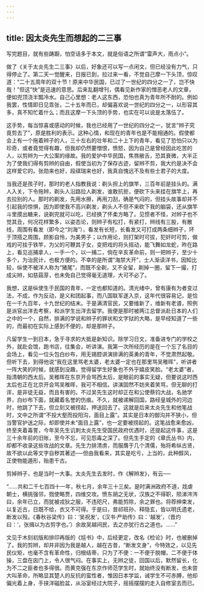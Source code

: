 ```yaml
---
---
---
```

title: 因太炎先生而想起的二三事
---



写完题目，就有些踌蹰，怕空话多于本文，就是俗语之所谓“雷声大，雨点小”。

做了《关于太炎先生二三事》以后，好象还可以写一点闲文，但已经没有力气，只得停止了。第二天一觉醒来，日报已到，拉过来一看，不觉自己摩一下头顶，惊叹道：“二十五周年的双十节！原来中华民国，已过了一世纪的四分之一了，岂不快哉！”但这“快”是迅速的意思。后来乱翻增刊，偶看见新作家的憎恶老人的文章，便如兜顶浇半瓢冷水。自己心里想：老人这东西，恐怕也真为青年所不耐的。例如我罢，性情即日见乖张，二十五年而已，却偏喜欢说一世纪的四分之一，以形容其多，真不知忙着什么；而且这摩一下头顶的手势，也实在可以说是太落伍了。

这手势，每当惊喜或感动的时候，我也已经用了一世纪的四分之一，犹言“辫子究竟剪去了”，原是胜利的表示。这种心情，和现在的青年也是不能相通的。假使都会上有一个拖着辫子的人，三十左右的壮年和二十上下的青年，看见了恐怕只以为珍奇，或者竟觉得有趣，但我却仍然要憎恨，愤怒，因为自己是曾经因此吃苦的人，以剪辫为一大公案的缘故。我的爱护中华民国，焦唇敝舌，恐其衰微，大半正为了使我们得有剪辫的自由，假使当初为了保存古迹，留辫不剪，我大约是决不会这样爱它的。张勋来也好，段祺瑞来也好，我真自愧远不及有些士君子的大度。

当我还是孩子时，那时的老人指教我说：剃头担上的旗竿，三百年前是挂头的。满人入关，下令拖辫，剃头人沿路拉人剃发，谁敢抗拒，便砍下头来挂在旗竿上，再去拉别的人。那时的剃发，先用水擦，再用刀刮，确是气闷的，但挂头故事却并不引起我的惊惧，因为即使我不高兴剃发，剃头人不但不来砍下我的脑袋，还从旗竿斗里摸出糖来，说剃完就可以吃，已经换了怀柔方略了。见惯者不怪，对辫子也不觉其丑，何况花样繁多，以姿态论，则辫子有松打，有紧打，辫线有三股，有散线，周围有看发（即今之“刘海”），看发有长短，长看发又可打成两条细辫子，环于顶搭之周围，顾影自怜，为美男子；以作用论，则打架时可拔，犯奸时可剪，做戏的可挂于铁竿，为父的可鞭其子女，变把戏的将头摇动，能飞舞如龙蛇，昨在路上，看见巡捕拿人，一手一个，以一捕二，倘在辛亥革命前，则一把辫子，至少十多个，为治民计，也极方便的。不幸的是所谓“海禁大开”，士人渐读洋书，因知比较，纵使不被洋人称为“猪尾”，而既不全剃，又不全留，剃掉一圈，留下一撮，打成尖辫，如慈菇芽，也未免自己觉得毫无道理，大可不必了。

我想，这是纵使生于民国的青年，一定也都知道的。清光绪中，曾有康有为者变过法，不成，作为反动，是义和团起事，而八国联军遂入京，这年代很容易记，是恰在一千九百年，十九世纪的结末。于是满清官民，又要维新了，维新有老谱，照例是派官出洋去考察，和派学生出洋去留学。我便是那时被两江总督派赴日本的人们之中的一个，自然，排满的学说和辫子的罪状和文字狱的大略，是早经知道了一些的，而最初在实际上感到不便的，却是那辫子。

凡留学生一到日本，急于寻求的大抵是新知识。除学习日文，准备进专门的学校之外，就赴会馆，跑书店，往集会，听讲演。我第一次所经历的是在一个忘了名目的会场上，看见一位头包白纱布，用无锡腔讲演排满的英勇的青年，不觉肃然起敬。但听下去，到得他说“我在这里骂老太婆，老太婆一定也在那里骂吴稚晖”，听讲者一阵大笑的时候，就感到没趣，觉得留学生好象也不外乎嬉皮笑脸。“老太婆”者，指清朝的西太后。吴稚晖在东京开会骂西太后，是眼前的事实无疑，但要说这时西太后也正在北京开会骂吴稚晖，我可不相信。讲演固然不妨夹着笑骂，但无聊的打诨，是非徒无益，而且有害的。不过吴先生这时却正在和公使蔡钧大战，名驰学界，白纱布下面，就藏着名誉的伤痕。不久，就被递解回国，路经皇城外的河边时，他跳了下去，但立刻又被捞起，押送回去了。这就是后来太炎先生和他笔战时，文中之所谓“不投大壑而投阳沟，面目上露”。其实是日本的御沟并不狭小，但当警官护送之际，却即使并未“面目上露”，也一定要被捞起的。这笔战愈来愈凶，终至夹着毒詈，今年吴先生讥刺太炎先生受国民政府优遇时，还提起这件事，这是三十余年前的旧账，至今不忘，可见怨毒之深了。但先生手定的《章氏丛书》内，却都不收录这些攻战的文章。先生力排清虏，而服膺于几个清儒，殆将希纵古贤，故不欲以此等文字自秽其著述──但由我看来，其实是吃亏，上当的，此种醇风，正使物能遁形，贻患千古。

剪掉辫子，也是当时一大事。太炎先生去发时，作《解辫发》，有云──

“……共和二千七百四十一年，秋七月，余年三十三矣。是时满洲政府不道，戕虐朝士，横挑强邻，戮使略贾，四维交攻。愤东胡之无状，汉族之不得职，陨涕涔涔曰，余年已立，而犹被戎狄之服，不违咫尺，弗能剪除，余之罪也。将荐绅束发，以复近古，日既不给，衣又不可得。于是曰，昔祁班孙、释隐玄，皆以明氏遗老，断发以殁。《春秋谷梁传》曰：‘吴祝发’，《汉书·严助传》曰：‘越发’，（晋灼曰：‘，张揖以为古剪字也。’）余故吴越间民，去之亦犹行古之道也。……”

文见于木刻初版和排印再版的《訄书》中，后经更定，改名《检论》时，也被删掉了。我的剪辫，却并非因为我是越人，越在古昔，“断发文身”，今特效之，以见先民仪矩，也毫不含有革命性，归根结蒂，只为了不便：一不便于脱帽，二不便于体操，三盘在囟门上，令人很气闷。在事实上，无辫之徒，回国以后，默然留长，化为不二之臣者也多得很。而黄克强在东京作师范学生时，就始终没有断发，也未尝大叫革命，所略显其楚人的反抗的蛮性者，惟因日本学监，诫学生不可赤膊，他却偏光着上身，手挟洋磁脸盆，从浴室经过大院子，摇摇摆摆的走入自修室去而已。